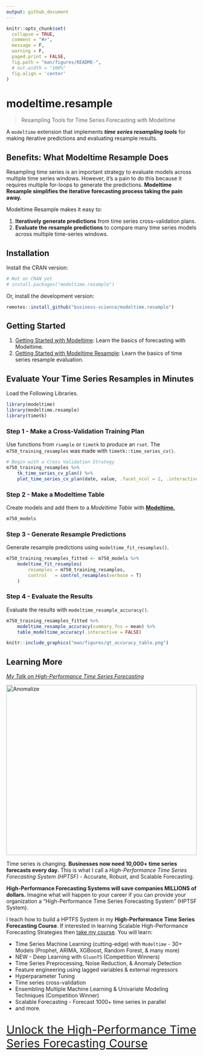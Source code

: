 ```yaml
---
output: github_document
---
```


<!-- README.md is generated from README.Rmd. Please edit that file -->

```r
knitr::opts_chunk$set(
  collapse = TRUE,
  comment = "#>",
  message = F,
  warning = F,
  paged.print = FALSE,
  fig.path = "man/figures/README-",
  # out.width = "100%"
  fig.align = 'center'
)
```

# modeltime.resample

<!-- badges: start -->
<!-- badges: end -->

> Resampling Tools for Time Series Forecasting with Modeltime


A `modeltime` extension that implements ___time series resampling tools___ for making iterative predictions and evaluating resample results.

## Benefits: What Modeltime Resample Does

Resampling time series is an important strategy to evaluate models across multiple time series windows. However, it's a pain to do this because it requires multiple for-loops to generate the predictions. __Modeltime Resample simplifies the iterative forecasting process taking the pain away.__

Modeltime Resample makes it easy to:

1. __Iteratively generate predictions__ from time series cross-validation plans.
2. __Evaluate the resample predictions__ to compare many time series models across multiple time-series windows.

## Installation

Install the CRAN version:

``` r
# Not on CRAN yet
# install.packages("modeltime.resample")
```

Or, install the development version:

``` r
remotes::install_github("business-science/modeltime.resample")
```

## Getting Started

1. [Getting Started with Modeltime](https://business-science.github.io/modeltime/articles/getting-started-with-modeltime.html): Learn the basics of forecasting with Modeltime. 
2. [Getting Started with Modeltime Resample](https://business-science.github.io/modeltime.resample/articles/getting-started-with-modeltime-resample.html): Learn the basics of time series resample evaluation. 


 

## Evaluate Your Time Series Resamples in Minutes

Load the Following Libraries. 

```r
library(modeltime)
library(modeltime.resample)
library(timetk)
```

### Step 1 - Make a Cross-Validation Training Plan

Use functions from `rsample` or `timetk` to produce an `rset`. The `m750_training_resamples` was made with `timetk::time_series_cv()`.

```r
# Begin with a Cross Validation Strategy
m750_training_resamples %>%
    tk_time_series_cv_plan() %>%
    plot_time_series_cv_plan(date, value, .facet_ncol = 2, .interactive = FALSE)
```

### Step 2 - Make a Modeltime Table

Create models and add them to a _Modeltime Table_ with [__Modeltime.__](https://business-science.github.io/modeltime/articles/getting-started-with-modeltime.html)

```r
m750_models
```


### Step 3 - Generate Resample Predictions

Generate resample predictions using `modeltime_fit_resamples()`.

```r
m750_training_resamples_fitted <- m750_models %>%
    modeltime_fit_resamples(
        resamples = m750_training_resamples,
        control   = control_resamples(verbose = T)
    )
```

### Step 4 - Evaluate the Results

Evaluate the results with `modeltime_resample_accuracy()`.

```r
m750_training_resamples_fitted %>%
    modeltime_resample_accuracy(summary_fns = mean) %>%
    table_modeltime_accuracy(.interactive = FALSE)
```

```r
knitr::include_graphics("man/figures/gt_accuracy_table.png")
```


## Learning More

[_My Talk on High-Performance Time Series Forecasting_](https://youtu.be/elQb4VzRINg)

<a href="https://www.youtube.com/embed/elQb4VzRINg" target="_blank"><img src="http://img.youtube.com/vi/elQb4VzRINg/0.jpg" alt="Anomalize" width="100%" height="450"/></a>



Time series is changing. __Businesses now need 10,000+ time series forecasts every day.__ This is what I call a _High-Performance Time Series Forecasting System (HPTSF)_ - Accurate, Robust, and Scalable Forecasting. 

 __High-Performance Forecasting Systems will save companies MILLIONS of dollars.__ Imagine what will happen to your career if you can provide your organization a "High-Performance Time Series Forecasting System" (HPTSF System).

I teach how to build a HPTFS System in my __High-Performance Time Series Forecasting Course__. If interested in learning Scalable High-Performance Forecasting Strategies then [take my course](https://university.business-science.io/p/ds4b-203-r-high-performance-time-series-forecasting). You will learn:

- Time Series Machine Learning (cutting-edge) with `Modeltime` - 30+ Models (Prophet, ARIMA, XGBoost, Random Forest, & many more)
- NEW - Deep Learning with `GluonTS` (Competition Winners)
- Time Series Preprocessing, Noise Reduction, & Anomaly Detection
- Feature engineering using lagged variables & external regressors
- Hyperparameter Tuning
- Time series cross-validation
- Ensembling Multiple Machine Learning & Univariate Modeling Techniques (Competition Winner)
- Scalable Forecasting - Forecast 1000+ time series in parallel
- and more.

<p class="text-center" style="font-size:30px;">
<a href="https://university.business-science.io/p/ds4b-203-r-high-performance-time-series-forecasting">Unlock the High-Performance Time Series Forecasting Course</a>
</p>


